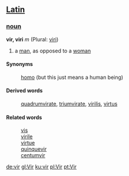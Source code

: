==[[Latin]]==
===[[noun]]===
'''vir, viri''' ''m'' (Plural: [[viri]])

# a [[man]], as opposed to a [[woman]]

====Synonyms====
: [[homo]] (but this just means a human being)
====Derived words====
: [[quadrumvirate]], [[triumvirate]], [[virilis]], [[virtus]]

====Related words====
: [[vis]]
: [[virile]]
: [[virtue]]
: [[quinquevir]]
: [[centumvir]]

[[de:vir]]
[[gl:Vir]]
[[ku:vir]]
[[pl:Vir]]
[[pt:Vir]]